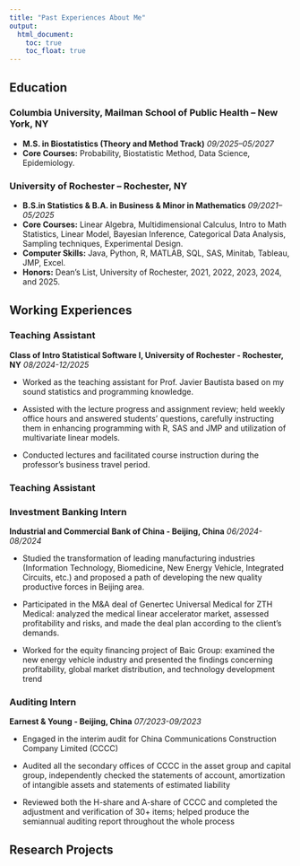 ```yaml
---
title: "Past Experiences About Me"
output: 
  html_document:
    toc: true
    toc_float: true
---
```


## Education

### Columbia University, Mailman School of Public Health – New York, NY
* **M.S. in Biostatistics (Theory and Method Track)**       *09/2025–05/2027*
* **Core Courses:** Probability, Biostatistic Method, Data Science, Epidemiology.

### University of Rochester – Rochester, NY
* **B.S.in Statistics & B.A. in Business & Minor in Mathematics** *09/2021–05/2025*
* **Core Courses:** Linear Algebra, Multidimensional Calculus, Intro to Math Statistics, Linear Model, Bayesian Inference, Categorical Data
Analysis, Sampling techniques, Experimental Design.
* **Computer Skills:** Java, Python, R, MATLAB, SQL, SAS, Minitab, Tableau, JMP, Excel.
* **Honors:** Dean’s List, University of Rochester, 2021, 2022, 2023, 2024, and 2025.

## Working Experiences

### Teaching Assistant

**Class of Intro Statistical Software I, University of Rochester - Rochester, NY** *08/2024-12/2025*

* Worked as the teaching assistant for Prof. Javier Bautista based on my sound statistics and programming knowledge.

*	Assisted with the lecture progress and assignment review; held weekly office hours and answered students’ questions, carefully instructing them in enhancing programming with R, SAS and JMP and utilization of multivariate linear models.

* Conducted lectures and facilitated course instruction during the professor’s business travel period.

### Teaching Assistant

### Investment Banking Intern 
**Industrial and Commercial Bank of China - Beijing, China** *06/2024-08/2024*

* Studied the transformation of leading manufacturing industries (Information Technology, Biomedicine, New Energy Vehicle, Integrated Circuits, etc.) and proposed a path of developing the new quality productive forces in Beijing area.

* Participated in the M&A deal of Genertec Universal Medical for ZTH Medical: analyzed the medical linear accelerator market, assessed profitability and risks, and made the deal plan according to the client’s demands.

* Worked for the equity financing project of Baic Group: examined the new energy vehicle industry and presented the findings concerning profitability, global market distribution, and technology development trend

### Auditing Intern
**Earnest & Young - Beijing, China** *07/2023-09/2023*

* Engaged in the interim audit for China Communications Construction Company Limited (CCCC)

* Audited all the secondary offices of CCCC in the asset group and capital group, independently checked the statements of account, amortization of intangible assets and statements of estimated liability

* Reviewed both the H-share and A-share of CCCC and completed the adjustment and verification of 30+ items; helped produce the semiannual auditing report throughout the whole process 


## Research Projects